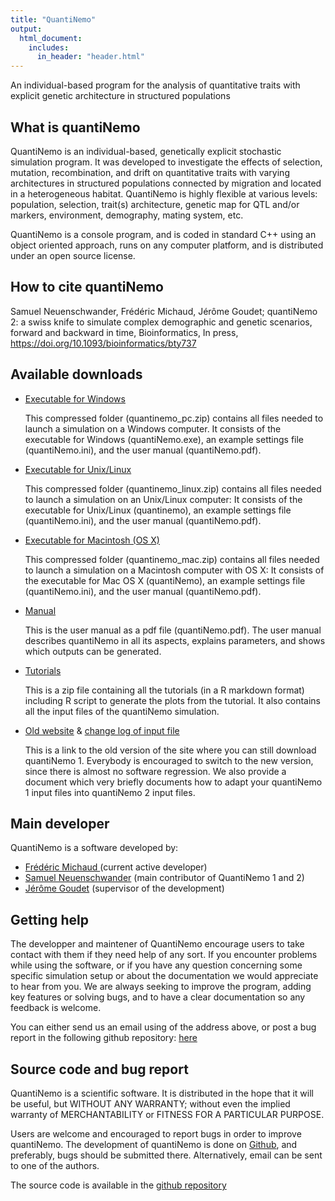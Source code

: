 ```yaml
---
title: "QuantiNemo"
output: 
  html_document:
    includes:     
      in_header: "header.html"
---
```




</div><!--closing h1_wrapper-->

<p class = "grey">An individual-based program for the analysis of quantitative traits with explicit genetic architecture in structured populations</p>



<h2 id="about">What is quantiNemo</h2>
<p>
QuantiNemo is an individual-based, genetically explicit stochastic simulation program. It was developed to investigate the effects of selection, mutation, recombination, and drift on quantitative traits with varying architectures in structured populations connected by migration and located in a heterogeneous habitat. QuantiNemo is highly flexible at various levels: population, selection, trait(s) architecture, genetic map for QTL and/or markers, environment, demography, mating system, etc.
</p>
<p>
QuantiNemo is a console program, and is coded in standard C++ using an object oriented approach, runs on any computer platform, and is distributed under an open source license.
</p>
 


<h2 id="citing">How to cite quantiNemo</h2>
<p>
Samuel Neuenschwander, Frédéric Michaud, Jérôme Goudet; quantiNemo 2: a swiss knife to simulate complex demographic and genetic scenarios, forward and backward in time, Bioinformatics, In press, <a href ="https://doi.org/10.1093/bioinformatics/bty737">https://doi.org/10.1093/bioinformatics/bty737</a>
</p>


<h2 id="download">Available downloads</h2>
<ul>
<li>
  <p class="link_download"><a href="files/quantinemo_pc.zip">Executable for Windows</a></p>
  <p>This compressed folder (quantinemo_pc.zip) contains all files needed to launch a simulation on a Windows computer. It consists of the executable for Windows (quantiNemo.exe), an example settings file (quantiNemo.ini), and the user manual (quantiNemo.pdf).</p>
</li>
<li>
  <p class="link_download"><a href="files/quantinemo_linux.zip">Executable for Unix/Linux</a></p>
  <p>This compressed folder (quantinemo_linux.zip) contains all files needed to launch a simulation on an Unix/Linux computer: It consists of the executable for Unix/Linux (quantinemo), an example settings file (quantiNemo.ini), and the user manual (quantiNemo.pdf).</p>
</li>
<li>
  <p class="link_download"><a href="files/quantinemo_mac.zip">
  Executable for Macintosh (OS X)</a></p>
  <p>This compressed folder (quantinemo_mac.zip) contains all files needed to launch a simulation on a Macintosh computer with OS X: It consists of the executable for Mac OS X (quantiNemo), an example settings file (quantiNemo.ini), and the user manual (quantiNemo.pdf).</p>
</li>
<li>
  <p class="link_download"><a href="files/quantinemo.pdf">Manual</a></p>
  <p>This is the user manual as a pdf file (quantiNemo.pdf). The user manual describes quantiNemo in all its aspects, explains parameters, and shows which outputs can be generated.</p>
</li>
<li>
  <p class="link_download"><a href="files/inputfile.zip">Tutorials</a></p>
  <p>This is a zip file containing all the tutorials (in a R markdown format) including R script to generate the plots from the tutorial. It also contains all the input files of the quantiNemo simulation.</p>
</li>
<li>
  <p class="link_download"><a href="quantinemo1">Old website</a> & <a href="files/changelog.pdf">change log of input file</a> </p>
<p>This is a link to the old version of the site where you can still download quantiNemo 1. Everybody is encouraged to switch to the new version, since there is almost no software regression. We also provide a document which very briefly documents how to adapt your quantiNemo 1 input files into quantiNemo 2 input files.  </p>
</li>
</ul>

<h2 id="developer">Main developer</h2> 	
QuantiNemo is a software developed by:
<ul>
<li><a href = "mailto:frederic.michaud@unil.ch ">Frédéric Michaud </a>(current active developer)</li>   
<li><a href = "mailto:samuel.neuenschwander@unil.ch ">Samuel Neuenschwander</a> (main contributor of QuantiNemo 1 and 2)</li>    
<li><a href = "mailto:jerome.goudet@unil.ch ">Jérôme Goudet</a> (supervisor of the development)</li>    


</ul> 

<h2 id="help">Getting help</h2>   

<p>
The developper and maintener of QuantiNemo encourage users to take contact with them if they need help of any sort. If you encounter problems while using the software, or if you have any question concerning some specific simulation setup or about the documentation we would appreciate to hear from you. We are always seeking to improve the program, adding key features or solving bugs, and to have a clear documentation so any feedback is welcome. 
</p>
<p>
You can either send us an email using of the address above, or post a bug report in the following github repository: <a href = "https://github.com/jgx65/quantinemo">here</a>
</p>
    
<h2 id="source">Source code and bug report</h2>   

<p>
QuantiNemo is a scientific software. It is distributed in the hope that it will be useful, but WITHOUT ANY WARRANTY; without even the implied warranty of MERCHANTABILITY or FITNESS FOR A PARTICULAR PURPOSE.
</p>
 <p>
 Users are welcome and encouraged to report bugs in order to improve quantiNemo. The development of quantiNemo is done on  <a href = "https://github.com/jgx65/quantinemo">Github</a>, and preferably, bugs should be submitted there. Alternatively, email can be sent to one of the authors.
</p>
 <p>
  The source code is available in the  <a href = "https://github.com/jgx65/quantinemo">github repository</a>
</p>

</div>